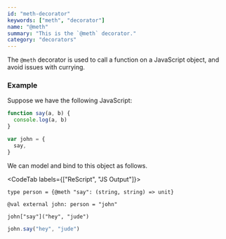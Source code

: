 ```yaml
---
id: "meth-decorator"
keywords: ["meth", "decorator"]
name: "@meth"
summary: "This is the `@meth` decorator."
category: "decorators"
---
```


The `@meth` decorator is used to call a function on a JavaScript object,
and avoid issues with currying.

### Example

Suppose we have the following JavaScript:

```js
function say(a, b) {
  console.log(a, b)
}

var john = {
  say,
}
```

We can model and bind to this object as follows.

<CodeTab labels={["ReScript", "JS Output"]}>

```res
type person = {@meth "say": (string, string) => unit}

@val external john: person = "john"

john["say"]("hey", "jude")
```

```js
john.say("hey", "jude")
```

</CodeTab>
